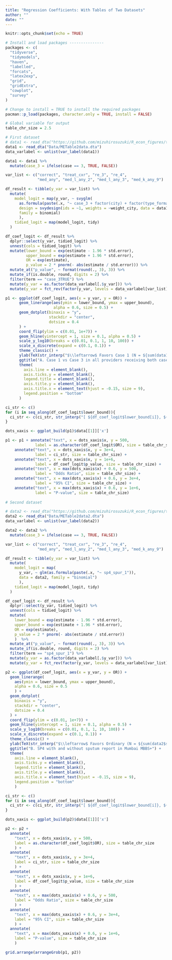```yaml
---
title: "Regression Coefficients: With Tables of Two Datasets"
author: ""
date: ""
---
```


```r
knitr::opts_chunk$set(echo = TRUE)
```

```r
# Install and load packages ---------------
packages <- c(
  "tidyverse",
  "tidymodels",
  "haven",
  "labelled",
  "forcats",
  "latex2exp",
  "grid",
  "gridExtra",
  "cowplot",
  "survey"
)

# Change to install = TRUE to install the required packages
pacman::p_load(packages, character.only = TRUE, install = FALSE)

# Global variable for output
table_chr_size = 2.5

# First dataset
# data1 <- read_dta("https://github.com/mizuhirosuzuki/R_econ_figures/tree/master/Library/Data/METable2data.dta")
data1 <- read_dta("Data/METable2data.dta")
data_varlabel <- unlist(var_label(data1))

data1 <- data1 %>%
  mutate(case_3 = ifelse(case == 3, TRUE, FALSE))

var_list <- c("correct", "treat_cxr", "re_3", "re_4", 
              "med_any", "med_l_any_2", "med_l_any_3", "med_k_any_9")

df_result <- tibble(y_var = var_list) %>%
  mutate(
    model_logit = map(y_var, ~ svyglm(
      as.formula(paste(.x, "~ case_3 + factor(city) + factor(type_formal)")), 
      design = svydesign(ids = ~1, weights = ~weight_city, data = data1), 
      family = binomial)
      ),
    tidied_logit = map(model_logit, tidy)
  )

df_coef_logit <- df_result %>%
  dplyr::select(y_var, tidied_logit) %>%
  unnest(cols = tidied_logit) %>%
  mutate(lower_bound = exp(estimate - 1.96 * std.error),
         upper_bound = exp(estimate + 1.96 * std.error),
         OR = exp(estimate),
         p_value = 2 * pnorm(- abs(estimate / std.error))) %>%
  mutate_at("p_value", ~ format(round(., 3), 3)) %>%
  mutate_if(is.double, round, digits = 2) %>%
  filter(term == "case_3TRUE") %>%
  mutate(y_var = as.factor(data_varlabel[.$y_var])) %>%
  mutate(y_var = fct_rev(factor(y_var, levels = data_varlabel[var_list])))

p1 <- ggplot(df_coef_logit, aes(x = y_var, y = OR)) + 
      geom_linerange(aes(ymin = lower_bound, ymax = upper_bound), 
                     alpha = 0.6, size = 0.5) +
      geom_dotplot(binaxis = "y", 
                   stackdir = "center",
                   dotsize = 0.4
      ) +
      coord_flip(ylim = c(0.01, 1e+7)) +
      geom_hline(yintercept = 1, size = 0.1, alpha = 0.5) +
      scale_y_log10(breaks = c(0.01, 0.1, 1, 10, 100)) +
      scale_x_discrete(expand = c(0.1, 0.1)) +
      theme_classic() +
      ylab(TeX(str_interp("$\\leftarrow$ Favors Case 1 (N = ${sum(data1$case_3 == FALSE)}) $\\;\\;\\;\\;\\;\\;$  Favors Privte  (N = ${sum(data1$case_3 == TRUE)})$\\rightarrow$ \n"))) +
      ggtitle("A. Case 1 vs Case 3 in all providers receiving both cases") +
      theme(
        axis.line = element_blank(),
        axis.ticks.y = element_blank(),
        legend.title = element_blank(),
        axis.title.y = element_blank(),
        axis.title.x = element_text(hjust = -0.15, size = 9),
        legend.position = "bottom"
      )

ci_str <- c()
for (i in seq_along(df_coef_logit$lower_bound)){
  ci_str <- c(ci_str, str_interp("[ ${df_coef_logit$lower_bound[i]}, ${df_coef_logit$upper_bound[i]} ]"))
}

dots_xaxis <- ggplot_build(p1)$data[[1]]['x']

p1 <- p1 + annotate("text", x = dots_xaxis$x, y = 500,
             label = as.character(df_coef_logit$OR), size = table_chr_size) +
    annotate("text", x = dots_xaxis$x, y = 3e+4,
             label = ci_str, size = table_chr_size) +
    annotate("text", x = dots_xaxis$x, y = 1e+6,
             label = df_coef_logit$p_value, size = table_chr_size) +
    annotate("text", x = max(dots_xaxis$x) + 0.6, y = 500,
             label = "Odds Ratio", size = table_chr_size) +
    annotate("text", x = max(dots_xaxis$x) + 0.6, y = 3e+4,
             label = "95% CI", size = table_chr_size) +
    annotate("text", x = max(dots_xaxis$x) + 0.6, y = 1e+6,
             label = "P-value", size = table_chr_size)
  
# Second dataset

# data2 <- read_dta("https://github.com/mizuhirosuzuki/R_econ_figures/tree/master/Library/Data/METable2data2.dta")
data2 <- read_dta("Data/METable2data2.dta")
data_varlabel <- unlist(var_label(data2))

data2 <- data2 %>%
  mutate(case_3 = ifelse(case == 3, TRUE, FALSE))

var_list <- c("correct", "treat_cxr", "re_3", "re_4", 
              "med_any", "med_l_any_2", "med_l_any_3", "med_k_any_9")

df_result <- tibble(y_var = var_list) %>%
  mutate(
    model_logit = map(
      y_var, ~ glm(as.formula(paste(.x, "~ sp4_spur_1")), 
      data = data2, family = "binomial")
      ),
    tidied_logit = map(model_logit, tidy)
  )

df_coef_logit <- df_result %>%
  dplyr::select(y_var, tidied_logit) %>%
  unnest(cols = tidied_logit) %>%
  mutate(
    lower_bound = exp(estimate - 1.96 * std.error),
    upper_bound = exp(estimate + 1.96 * std.error),
    OR = exp(estimate),
    p_value = 2 * pnorm(- abs(estimate / std.error))
    )  %>%
  mutate_at("p_value", ~ format(round(., 3), 3)) %>%
  mutate_if(is.double, round, digits = 2) %>%
  filter(term == "sp4_spur_1") %>%
  mutate(y_var = as.factor(data_varlabel[.$y_var])) %>%
  mutate(y_var = fct_rev(factor(y_var, levels = data_varlabel[var_list])))

p2 <- ggplot(df_coef_logit, aes(x = y_var, y = OR)) + 
  geom_linerange(
    aes(ymin = lower_bound, ymax = upper_bound), 
    alpha = 0.6, size = 0.5
    ) +
  geom_dotplot(
    binaxis = "y", 
    stackdir = "center",
    dotsize = 0.4
  ) +
  coord_flip(ylim = c(0.01, 1e+7)) +
  geom_hline(yintercept = 1, size = 0.1, alpha = 0.5) +
  scale_y_log10(breaks = c(0.01, 0.1, 1, 10, 100)) +
  scale_x_discrete(expand = c(0.1, 0.1)) +
  theme_classic() +
  ylab(TeX(str_interp("$\\leftarrow$ Favors Ordinary (N = ${sum(data2$sp4_spur_1 == 1)}) $\\;\\;\\;\\;\\;\\;$  Favors Privte  (N = ${sum(data2$sp4_spur_1 == 0)})$\\rightarrow$ \n"))) +
  ggtitle("B. SP4 with and without sputum report in Mumbai MBBS+") +
  theme(
    axis.line = element_blank(),
    axis.ticks.y = element_blank(),
    legend.title = element_blank(),
    axis.title.y = element_blank(),
    axis.title.x = element_text(hjust = -0.15, size = 9),
    legend.position = "bottom"
    )

ci_str <- c()
for (i in seq_along(df_coef_logit$lower_bound)){
  ci_str <- c(ci_str, str_interp("[ ${df_coef_logit$lower_bound[i]}, ${df_coef_logit$upper_bound[i]} ]"))
}

dots_xaxis <- ggplot_build(p2)$data[[1]]['x']

p2 <- p2 + 
  annotate(
    "text", x = dots_xaxis$x, y = 500,
    label = as.character(df_coef_logit$OR), size = table_chr_size
    ) +
  annotate(
    "text", x = dots_xaxis$x, y = 3e+4,
    label = ci_str, size = table_chr_size
    ) +
  annotate(
    "text", x = dots_xaxis$x, y = 1e+6,
    label = df_coef_logit$p_value, size = table_chr_size
    ) +
  annotate(
    "text", x = max(dots_xaxis$x) + 0.6, y = 500,
    label = "Odds Ratio", size = table_chr_size
    ) +
  annotate(
    "text", x = max(dots_xaxis$x) + 0.6, y = 3e+4,
    label = "95% CI", size = table_chr_size
    ) +
  annotate(
    "text", x = max(dots_xaxis$x) + 0.6, y = 1e+6,
    label = "P-value", size = table_chr_size
    )

grid.arrange(arrangeGrob(p1, p2))

```
